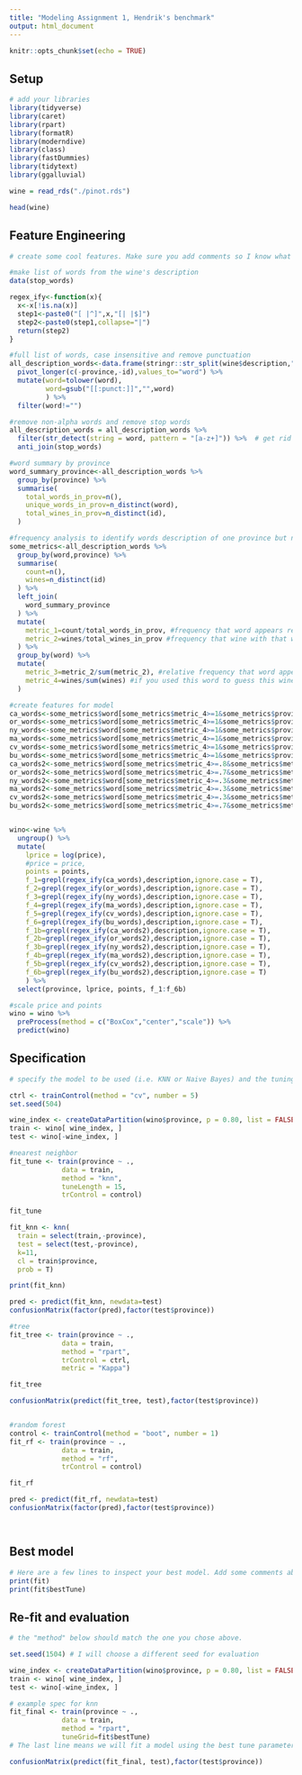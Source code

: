 ---
title: "Modeling Assignment 1, Hendrik's benchmark"
output: html_document
---

```{r setup, include=FALSE}
knitr::opts_chunk$set(echo = TRUE)
```

## Setup

```{r}
# add your libraries
library(tidyverse)
library(caret)
library(rpart)
library(formatR)
library(moderndive)
library(class)
library(fastDummies)
library(tidytext)
library(ggalluvial)

wine = read_rds("./pinot.rds") 

head(wine)
```


## Feature Engineering

```{r}
# create some cool features. Make sure you add comments so I know what you are trying to accomplish!

#make list of words from the wine's description
data(stop_words)

regex_ify<-function(x){
  x<-x[!is.na(x)]
  step1<-paste0("[ |^]",x,"[| |$]")
  step2<-paste0(step1,collapse="|")
  return(step2)
}

#full list of words, case insensitive and remove punctuation
all_description_words<-data.frame(stringr::str_split(wine$description," ",simplify=T),province=wine$province,id=wine$id) %>% 
  pivot_longer(c(-province,-id),values_to="word") %>% 
  mutate(word=tolower(word),
         word=gsub("[[:punct:]]","",word)
         ) %>% 
  filter(word!="")

#remove non-alpha words and remove stop words
all_description_words = all_description_words %>%
  filter(str_detect(string = word, pattern = "[a-z+]")) %>%  # get rid weird non alphas
  anti_join(stop_words)

#word summary by province
word_summary_province<-all_description_words %>% 
  group_by(province) %>% 
  summarise(
    total_words_in_prov=n(),
    unique_words_in_prov=n_distinct(word),
    total_wines_in_prov=n_distinct(id),
  )

#frequency analysis to identify words description of one province but not others
some_metrics<-all_description_words %>% 
  group_by(word,province) %>% 
  summarise(
    count=n(),
    wines=n_distinct(id)
  ) %>% 
  left_join(
    word_summary_province
  ) %>% 
  mutate(
    metric_1=count/total_words_in_prov, #frequency that word appears relative to all words in province
    metric_2=wines/total_wines_in_prov #frequency that wine with that word appear relative to all wines in province
  ) %>% 
  group_by(word) %>% 
  mutate(
    metric_3=metric_2/sum(metric_2), #relative frequency that word appears in province relative to other provinces
    metric_4=wines/sum(wines) #if you used this word to guess this wine's province how often would you be right
  )

#create features for model
ca_words<-some_metrics$word[some_metrics$metric_4>=1&some_metrics$province=="California"&some_metrics$wines>=1][1:2500]
or_words<-some_metrics$word[some_metrics$metric_4>=1&some_metrics$province=="Oregon"&some_metrics$wines>=1][1:2500]
ny_words<-some_metrics$word[some_metrics$metric_4>=1&some_metrics$province=="New_York"&some_metrics$wines>=1]
ma_words<-some_metrics$word[some_metrics$metric_4>=1&some_metrics$province=="Marlborough"&some_metrics$wines>=1]
cv_words<-some_metrics$word[some_metrics$metric_4>=1&some_metrics$province=="Casablanca_Valley"&some_metrics$wines>=1]
bu_words<-some_metrics$word[some_metrics$metric_4>=1&some_metrics$province=="Burgundy"&some_metrics$wines>=1]
ca_words2<-some_metrics$word[some_metrics$metric_4>=.8&some_metrics$metric_4<1&some_metrics$province=="California"&some_metrics$wines>=1]
or_words2<-some_metrics$word[some_metrics$metric_4>=.7&some_metrics$metric_4<1&some_metrics$province=="Oregon"&some_metrics$wines>=1]
ny_words2<-some_metrics$word[some_metrics$metric_4>=.3&some_metrics$metric_4<1&some_metrics$province=="New_York"&some_metrics$wines>=1]
ma_words2<-some_metrics$word[some_metrics$metric_4>=.3&some_metrics$metric_4<1&some_metrics$province=="Marlborough"&some_metrics$wines>=1]
cv_words2<-some_metrics$word[some_metrics$metric_4>=.3&some_metrics$metric_4<1&some_metrics$province=="Casablanca_Valley"&some_metrics$wines>=1]
bu_words2<-some_metrics$word[some_metrics$metric_4>=.7&some_metrics$metric_4<1&some_metrics$province=="Burgundy"&some_metrics$wines>=1]


wino<-wine %>% 
  ungroup() %>% 
  mutate(
    lprice = log(price),
    #price = price,
    points = points,
    f_1=grepl(regex_ify(ca_words),description,ignore.case = T),
    f_2=grepl(regex_ify(or_words),description,ignore.case = T),
    f_3=grepl(regex_ify(ny_words),description,ignore.case = T),
    f_4=grepl(regex_ify(ma_words),description,ignore.case = T),
    f_5=grepl(regex_ify(cv_words),description,ignore.case = T),
    f_6=grepl(regex_ify(bu_words),description,ignore.case = T),
    f_1b=grepl(regex_ify(ca_words2),description,ignore.case = T),
    f_2b=grepl(regex_ify(or_words2),description,ignore.case = T),
    f_3b=grepl(regex_ify(ny_words2),description,ignore.case = T),
    f_4b=grepl(regex_ify(ma_words2),description,ignore.case = T),
    f_5b=grepl(regex_ify(cv_words2),description,ignore.case = T),
    f_6b=grepl(regex_ify(bu_words2),description,ignore.case = T)
    ) %>% 
  select(province, lprice, points, f_1:f_6b)

#scale price and points 
wino = wino %>% 
  preProcess(method = c("BoxCox","center","scale")) %>% 
  predict(wino)


```


## Specification

```{r}
# specify the model to be used (i.e. KNN or Naive Bayes) and the tuning parameters used

ctrl <- trainControl(method = "cv", number = 5)
set.seed(504) 

wine_index <- createDataPartition(wino$province, p = 0.80, list = FALSE)
train <- wino[ wine_index, ]
test <- wino[-wine_index, ]

#nearest neighbor
fit_tune <- train(province ~ .,
             data = train, 
             method = "knn",
             tuneLength = 15,
             trControl = control)

fit_tune

fit_knn <- knn(
  train = select(train,-province), 
  test = select(test,-province), 
  k=11, 
  cl = train$province, 
  prob = T)

print(fit_knn)

pred <- predict(fit_knn, newdata=test)
confusionMatrix(factor(pred),factor(test$province))

#tree
fit_tree <- train(province ~ .,
             data = train, 
             method = "rpart",
             trControl = ctrl,
             metric = "Kappa")

fit_tree

confusionMatrix(predict(fit_tree, test),factor(test$province))


#random forest
control <- trainControl(method = "boot", number = 1)
fit_rf <- train(province ~ .,
             data = train,
             method = "rf",
             trControl = control)

fit_rf

pred <- predict(fit_rf, newdata=test)
confusionMatrix(factor(pred),factor(test$province))




```


## Best model

```{r}
# Here are a few lines to inspect your best model. Add some comments about optimal hyperparameters.
print(fit)
print(fit$bestTune)
```


## Re-fit and evaluation

```{r}
# the "method" below should match the one you chose above. 

set.seed(1504) # I will choose a different seed for evaluation

wine_index <- createDataPartition(wino$province, p = 0.80, list = FALSE)
train <- wino[ wine_index, ]
test <- wino[-wine_index, ]

# example spec for knn
fit_final <- train(province ~ .,
             data = train, 
             method = "rpart",
             tuneGrid=fit$bestTune) 
# The last line means we will fit a model using the best tune parameters your CV found above.

confusionMatrix(predict(fit_final, test),factor(test$province))
```

